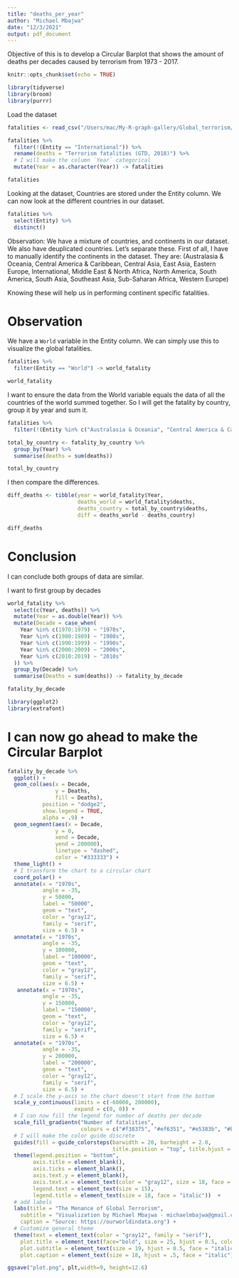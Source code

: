 ```yaml
---
title: "deaths_per_year"
author: "Michael Mbajwa"
date: "12/3/2021"
output: pdf_document
---
```


Objective of this is to develop a Circular Barplot that shows the amount of deaths per decades caused by terrorism from 1973 - 2017.

```r
knitr::opts_chunk$set(echo = TRUE)
```

```r
library(tidyverse)
library(broom)
library(purrr)
```

Load the dataset
```r
fatalities <- read_csv("/Users/mac/My-R-graph-gallery/Global_terrorism/data/fatalities-from-terrorism.csv")

fatalities %>%
  filter(!(Entity == "International")) %>%
  rename(deaths = "Terrorism fatalities (GTD, 2018)") %>%
  # I will make the column `Year` categorical
  mutate(Year = as.character(Year)) -> fatalities

fatalities
```

Looking at the dataset, Countries are stored under the Entity column. 
We can now look at the different countries in our dataset.

```r
fatalities %>%
  select(Entity) %>%
  distinct()
```
Observation: We have a mixture of countries, and continents in our dataset. We also have deuplicated countries. Let's separate these. First of all, I have to manually identify the continents in the dataset. They are:
(Australasia & Oceania, Central America & Caribbean, Central Asia, East Asia, Eastern Europe, International, Middle East & North Africa, North America, South America, South Asia, Southeast Asia, Sub-Saharan Africa, Western Europe)

Knowing these will help us in performing continent specific fatalities.

# Observation
We have a `World` variable in the Entity column. We can simply use this to visualize the global fatalities.
```r
fatalities %>%
  filter(Entity == "World") -> world_fatality

world_fatality
```
I want to ensure the data from the World variable equals the data of all the countries of the world summed together. So I will get the fatality by country, group it by year and sum it.
```r
fatalities %>%
  filter(!(Entity %in% c("Australasia & Oceania", "Central America & Caribbean", "Central Asia", "East Asia", "Eastern Europe", "Middle East & North Africa", "North America", "South America", "South Asia", "Southeast Asia", "Sub-Saharan Africa", "Western Europe", "Western Sahara", "World"))) -> fatality_by_country

total_by_country <- fatality_by_country %>%
  group_by(Year) %>%
  summarise(deaths = sum(deaths))

total_by_country
```
I then compare the differences.
```r
diff_deaths <- tibble(year = world_fatality$Year,
                      deaths_world = world_fatality$deaths,
                      deaths_country = total_by_country$deaths,
                      diff = deaths_world - deaths_country)

diff_deaths
```
# Conclusion
I can conclude both groups of data are similar.


I want to first group by decades
```r
world_fatality %>%
  select(c(Year, deaths)) %>%
  mutate(Year = as.double(Year)) %>%
  mutate(Decade = case_when(
    Year %in% c(1970:1979) ~ "1970s",
    Year %in% c(1980:1989) ~ "1980s",
    Year %in% c(1990:1999) ~ "1990s",
    Year %in% c(2000:2009) ~ "2000s",
    Year %in% c(2010:2019) ~ "2010s"
  )) %>%
  group_by(Decade) %>%
  summarise(Deaths = sum(deaths)) -> fatality_by_decade

fatality_by_decade
```

```r
library(ggplot2)
library(extrafont)
```



# I can now go ahead to make the Circular Barplot
```r
fatality_by_decade %>%
  ggplot() +
  geom_col(aes(x = Decade,
               y = Deaths,
               fill = Deaths),
           position = "dodge2",
           show.legend = TRUE,
           alpha = .9) +
  geom_segment(aes(x = Decade,
               y = 0,
               xend = Decade,
               yend = 200000),
               linetype = "dashed",
               color = "#333333") +
  theme_light() +
  # I transform the chart to a circular chart
  coord_polar() +
  annotate(x = "1970s",
           angle = -35,
           y = 50800,
           label = "50000",
           geom = "text",
           color = "gray12",
           family = "serif",
           size = 6.5) +
  annotate(x = "1970s",
           angle = -35,
           y = 100800,
           label = "100000",
           geom = "text",
           color = "gray12",
           family = "serif",
           size = 6.5) +
   annotate(x = "1970s",
           angle = -35,
           y = 150800,
           label = "150000",
           geom = "text",
           color = "gray12",
           family = "serif",
           size = 6.5) +
  annotate(x = "1970s",
           angle = -35,
           y = 200000,
           label = "200000",
           geom = "text",
           color = "gray12",
           family = "serif",
           size = 6.5) +
  # I scale the y-axis so the chart doesn't start from the bottom
  scale_y_continuous(limits = c(-60000, 200000), 
                     expand = c(0, 0)) +
  # I can now fill the legend for number of deaths per decade
  scale_fill_gradientn("Number of fatalities",
                       colours = c("#f38375", "#ef6351", "#e5383b", "#ba0c0c")) +
  # I will make the color guide discrete
  guides(fill = guide_colorsteps(barwidth = 20, barheight = 2.0, 
                                 title.position = "top", title.hjust = .5)) +
  theme(legend.position = "bottom",
        axis.title = element_blank(),
        axis.ticks = element_blank(),
        axis.text.y = element_blank(),
        axis.text.x = element_text(color = "gray12", size = 18, face = "bold"),
        legend.text = element_text(size = 15),
        legend.title = element_text(size = 18, face = "italic"))  +
  # add labels
  labs(title = "The Menance of Global Terrorism",
    subtitle = "Visualization by Michael Mbajwa - michaelmbajwa@gmail.com\n\nThis visualization aims to show the global death toll\nfrom terrorism over the past four decades (1970-2017).\n",
    caption = "Source: https://ourworldindata.org") +
  # Customize general theme
  theme(text = element_text(color = "gray12", family = "serif"),
    plot.title = element_text(face="bold", size = 25, hjust = 0.5, color="#bb0a21"),
    plot.subtitle = element_text(size = 19, hjust = 0.5, face = "italic"),
    plot.caption = element_text(size = 18, hjust = .5, face = "italic")) -> plt
```

```r
ggsave("plot.png", plt,width=9, height=12.6)
```


